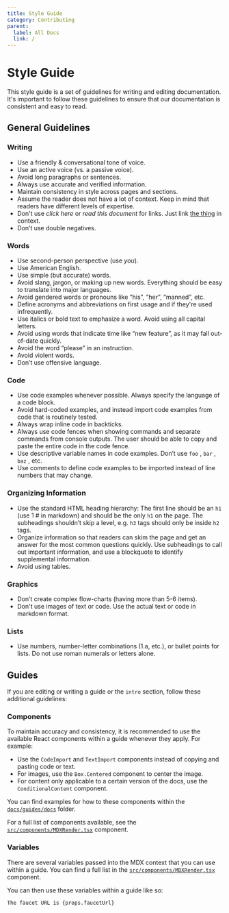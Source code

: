 ```yaml
---
title: Style Guide
category: Contributing
parent:
  label: All Docs
  link: /
---
```


# Style Guide

This style guide is a set of guidelines for writing and editing documentation. It's important to follow these guidelines to ensure that our documentation is consistent and easy to read.

## General Guidelines

### Writing

- Use a friendly & conversational tone of voice.
- Use an active voice (vs. a passive voice).
- Avoid long paragraphs or sentences.
- Always use accurate and verified information.
- Maintain consistency in style across pages and sections.
- Assume the reader does not have a lot of context. Keep in mind that readers have different levels of expertise.
- Don't use *click here* or *read this document* for links. Just link [the thing](https://en.wikipedia.org/wiki/The_Thing_(1982_film)) in context.
- Don’t use double negatives.

### Words

- Use second-person perspective (use *you*).
- Use American English.
- Use simple (but accurate) words.
- Avoid slang, jargon, or making up new words. Everything should be easy to translate into major languages.
- Avoid gendered words or pronouns like “his”, “her”, “manned”, etc.
- Define acronyms and abbreviations on first usage and if they're used infrequently.
- Use italics or bold text to emphasize a word. Avoid using all capital letters.
- Avoid using words that indicate time like “new feature”, as it may fall out-of-date quickly.
- Avoid the word “please” in an instruction.
- Avoid violent words.
- Don’t use offensive language.

### Code

- Use code examples whenever possible. Always specify the language of a code block.
- Avoid hard-coded examples, and instead import code examples from code that is routinely tested.
- Always wrap inline code in backticks.
- Always use code fences when showing commands and separate commands from console outputs. The user should be able to copy and paste the entire code in the code fence.
- Use descriptive variable names in code examples. Don’t use `foo` , `bar` , `baz` , etc.
- Use comments to define code examples to be imported instead of line numbers that may change.

### Organizing Information

- Use the standard HTML heading hierarchy: The first line should be an `h1` (use 1 # in markdown) and should be the only `h1` on the page. The subheadings shouldn’t skip a level, e.g. `h3` tags should only be inside `h2` tags.
- Organize information so that readers can skim the page and get an answer for the most common questions quickly. Use subheadings to call out important information, and use a blockquote to identify supplemental information.
- Avoid using tables.

### Graphics

- Don’t create complex flow-charts (having more than 5-6 items).
- Don't use images of text or code. Use the actual text or code in markdown format.

### Lists

- Use numbers, number-letter combinations (1.a, etc.), or bullet points for lists. Do not use roman numerals or letters alone.

## Guides

If you are editing or writing a guide or the `intro` section, follow these additional guidelines:

### Components

To maintain accuracy and consistency, it is recommended to use the available React components within a guide whenever they apply. For example:

- Use the `CodeImport` and `TextImport` components instead of copying and pasting code or text.
- For images, use the `Box.Centered` component to center the image.
- For content only applicable to a certain version of the docs, use the `ConditionalContent` component.

You can find examples for how to these components within the [`docs/guides/docs`](https://github.com/FuelLabs/docs-hub/tree/master/docs/guides/docs) folder.

For a full list of components available, see the [`src/components/MDXRender.tsx`](https://github.com/FuelLabs/docs-hub/blob/master/src/components/MDXRender.tsx) component.

### Variables

There are several variables passed into the MDX context that you can use within a guide. You can find a full list in the [`src/components/MDXRender.tsx`](https://github.com/FuelLabs/docs-hub/blob/master/src/components/MDXRender.tsx) component.

You can then use these variables within a guide like so:

```mdx
The faucet URL is {props.faucetUrl}
```
